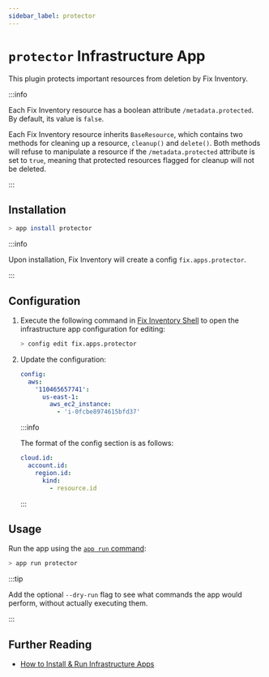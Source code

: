 ```yaml
---
sidebar_label: protector
---
```


# `protector` Infrastructure App

This plugin protects important resources from deletion by Fix Inventory.

:::info

Each Fix Inventory resource has a boolean attribute `/metadata.protected`. By default, its value is `false`.

Each Fix Inventory resource inherits `BaseResource`, which contains two methods for cleaning up a resource, `cleanup()` and `delete()`. Both methods will refuse to manipulate a resource if the `/metadata.protected` attribute is set to `true`, meaning that protected resources flagged for cleanup will not be deleted.

:::

## Installation

```bash
> app install protector
```

:::info

Upon installation, Fix Inventory will create a config `fix.apps.protector`.

:::

## Configuration

1. Execute the following command in [Fix Inventory Shell](../components/shell.mdx) to open the infrastructure app configuration for editing:

   ```bash
   > config edit fix.apps.protector
   ```

2. Update the configuration:

   ```yaml title="protector configuration"
   config:
     aws:
       '110465657741':
         us-east-1:
           aws_ec2_instance:
             - 'i-0fcbe8974615bfd37'
   ```

   :::info

   The format of the config section is as follows:

   ```yaml
   cloud.id:
     account.id:
       region.id:
         kind:
           - resource.id
   ```

   :::

## Usage

Run the app using the [`app run` command](../cli/app/run.mdx):

```bash
> app run protector
```

:::tip

Add the optional `--dry-run` flag to see what commands the app would perform, without actually executing them.

:::

## Further Reading

- [How to Install & Run Infrastructure Apps](../../how-to-guides/infrastructure-apps/install-and-run-infrastructure-apps.mdx)
